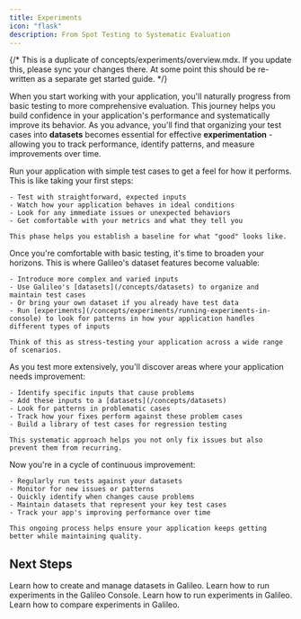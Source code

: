 ```yaml
---
title: Experiments
icon: "flask"
description: From Spot Testing to Systematic Evaluation
---
```


{/* This is a duplicate of concepts/experiments/overview.mdx. If you update this, please sync your changes there.
At some point this should be re-written as a separate get started guide. */}

When you start working with your application, you'll naturally progress from basic testing to more comprehensive evaluation. This journey helps you build confidence in your application's performance and systematically improve its behavior. As you advance, you'll find that organizing your test cases into **datasets** becomes essential for effective **experimentation** - allowing you to track performance, identify patterns, and measure improvements over time.

<Steps>
  <Step title="Initial Testing">
    Run your application with simple test cases to get a feel for how it performs. This is like taking your first steps:

    - Test with straightforward, expected inputs
    - Watch how your application behaves in ideal conditions
    - Look for any immediate issues or unexpected behaviors
    - Get comfortable with your metrics and what they tell you

    This phase helps you establish a baseline for what "good" looks like.

</Step>

  <Step title="Expanding Test Coverage">
    Once you're comfortable with basic testing, it's time to broaden your horizons. This is where Galileo's dataset features become valuable:

    - Introduce more complex and varied inputs
    - Use Galileo's [datasets](/concepts/datasets) to organize and maintain test cases
    - Or bring your own dataset if you already have test data
    - Run [experiments](/concepts/experiments/running-experiments-in-console) to look for patterns in how your application handles different types of inputs

    Think of this as stress-testing your application across a wide range of scenarios.

</Step>

  <Step title="Finding and Fixing Issues">
    As you test more extensively, you'll discover areas where your application needs improvement:

    - Identify specific inputs that cause problems
    - Add these inputs to a [datasets](/concepts/datasets)
    - Look for patterns in problematic cases
    - Track how your fixes perform against these problem cases
    - Build a library of test cases for regression testing

    This systematic approach helps you not only fix issues but also prevent them from recurring.

</Step>

  <Step title="Continuous Improvement">
    Now you're in a cycle of continuous improvement:

    - Regularly run tests against your datasets
    - Monitor for new issues or patterns
    - Quickly identify when changes cause problems
    - Maintain datasets that represent your key test cases
    - Track your app's improving performance over time

    This ongoing process helps ensure your application keeps getting better while maintaining quality.

</Step>
</Steps>

## Next Steps

<Card title="Create a Dataset" icon="box" href="/concepts/datasets" horizontal>
  Learn how to create and manage datasets in Galileo.

</Card>

<Card title="Run an Experiment in the Console" icon="hand-pointer" href="/concepts/experiments/running-experiments-in-console" horizontal>
  Learn how to run experiments in the Galileo Console.

</Card>

<Card title="Run an Experiment with Code" icon="code" href="/concepts/experiments/running-experiments" horizontal>
  Learn how to run experiments in Galileo.

</Card>

<Card title="Compare Experiments with Code" icon="not-equal" href="/concepts/experiments/compare" horizontal>
  Learn how to compare experiments in Galileo.

</Card>
